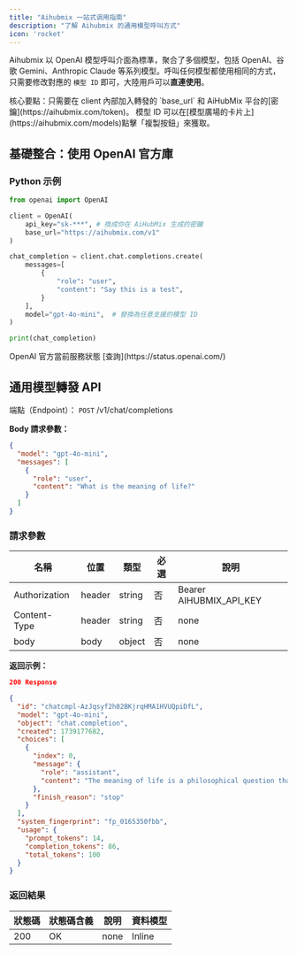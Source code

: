 ```yaml
---
title: "Aihubmix 一站式调用指南"
description: "了解 Aihubmix 的通用模型呼叫方式"
icon: 'rocket'
---
```


Aihubmix 以 OpenAI 模型呼叫介面為標準，聚合了多個模型，包括 OpenAI、谷歌 Gemini、Anthropic Claude 等系列模型。呼叫任何模型都使用相同的方式，只需要修改對應的 `模型 ID` 即可，大陸用戶可以**直連使用**。

<Tip>
核心要點：只需要在 client 內部加入轉發的 `base_url` 和 AiHubMix 平台的[密鑰](https://aihubmix.com/token)。
模型 ID 可以在[模型廣場的卡片上](https://aihubmix.com/models)點擊「複製按鈕」來獲取。
</Tip>

## 基礎整合：使用 OpenAI 官方庫

### Python 示例

```py Python
from openai import OpenAI

client = OpenAI(
    api_key="sk-***", # 換成你在 AiHubMix 生成的密鑰
    base_url="https://aihubmix.com/v1"
)

chat_completion = client.chat.completions.create(
    messages=[
        {
            "role": "user",
            "content": "Say this is a test",
        }
    ],
    model="gpt-4o-mini",  # 替換為任意支援的模型 ID
)

print(chat_completion)
```

<Info>
OpenAI 官方當前服務狀態 [查詢](https://status.openai.com/)
</Info>

## 通用模型轉發 API

端點（Endpoint）： `POST` /v1/chat/completions

**Body 請求參數：**

```json
{
  "model": "gpt-4o-mini",
  "messages": [
    {
      "role": "user",
      "content": "What is the meaning of life?"
    }
  ]
}
```

### 請求參數

|名稱 | 位置 | 類型 | 必選 | 說明|
|---|---|---|---|---|
|Authorization|header|string| 否 |Bearer AIHUBMIX_API_KEY|
|Content-Type|header|string| 否 |none|
|body|body|object| 否 |none|

**返回示例：**

```json
200 Response
```

```json
{
  "id": "chatcmpl-AzJqsyf2h02BKjrqHMA1HVUQpiDfL",
  "model": "gpt-4o-mini",
  "object": "chat.completion",
  "created": 1739177682,
  "choices": [
    {
      "index": 0,
      "message": {
        "role": "assistant",
        "content": "The meaning of life is a philosophical question that has been debated for centuries. Different people and cultures may have different beliefs about the purpose and significance of life. Some believe that the meaning of life is to seek happiness and fulfillment, while others believe in spiritual or religious meanings such as serving a higher power or fulfilling a destiny. Ultimately, the meaning of life may be a deeply personal and individual question that each person must answer for themselves."
      },
      "finish_reason": "stop"
    }
  ],
  "system_fingerprint": "fp_0165350fbb",
  "usage": {
    "prompt_tokens": 14,
    "completion_tokens": 86,
    "total_tokens": 100
  }
}
```

### 返回結果

|狀態碼 | 狀態碼含義 | 說明 | 資料模型|
|---|---|---|---|
|200|OK|none|Inline|
